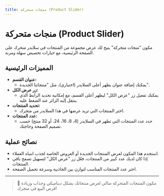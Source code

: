 ```yaml
---
title: منجات متحركة (Product Slider)
---
```


# منجات متحركة (Product Slider)

مكون "منجات متحركة" يتيح لك عرض مجموعة من المنتجات في سلايدر متحرك على الصفحة الرئيسية، مع خيارات تخصيص سهلة ومرنة.

## المميزات الرئيسية

- **عنوان القسم:**
  - يمكنك إضافة عنوان يظهر أعلى السلايدر (اختياري)، مثل "منتجاتنا الجديدة".
- **زر عرض الكل:**
  - يمكنك تفعيل زر "عرض الكل" ليظهر أعلى القسم، مع إمكانية تحديد الرابط الذي ينتقل إليه الزائر عند الضغط عليه.
- **تحديد المنتجات:**
  - اختر المنتجات التي تريد عرضها في هذا السلايدر من متجرك.
- **عدد المنتجات:**
  - حدد عدد المنتجات التي تظهر في السلايدر (4، 8، 16، 24، أو 32 منتج) حسب تصميم الصفحة وحاجتك.

## نصائح عملية
- استخدم هذا المكون لعرض المنتجات الجديدة أو العروض الخاصة لجذب انتباه العملاء.
- إذا كان لديك عدد كبير من المنتجات، فعّل زر "عرض الكل" لتسهيل تصفح باقي المنتجات.
- اختر عدد المنتجات المناسب لتوازن بين الجاذبية وسرعة تحميل الصفحة.

---

> 🛒 مكون المنتجات المتحركة مثالي لعرض منتجاتك بشكل ديناميكي وجذاب وزيادة فرص البيع في متجرك!

